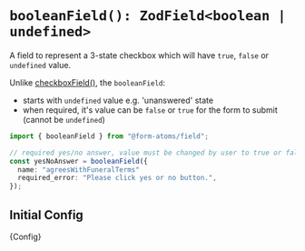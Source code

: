 
<Meta title="fields/booleanField" of={BooleanFieldStories} />

# `booleanField(): ZodField<boolean | undefined>`

A field to represent a 3-state checkbox which will have `true`, `false` or `undefined` value.

Unlike [checkboxField()](?path=/docs/fields-checkboxfield--docs), the `booleanField`:

- starts with `undefined` value e.g. 'unanswered' state
- when required, it's value can be `false` or `true` for the form to submit (cannot be `undefined`)

```ts
import { booleanField } from "@form-atoms/field";

// required yes/no answer, value must be changed by user to true or false
const yesNoAnswer = booleanField({
  name: "agreesWithFuneralTerms"
  required_error: "Please click yes or no button.",
});
```

## Initial Config

<Markdown>{Config}</Markdown>

<Stories />
